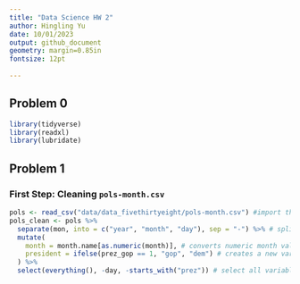 ```yaml
---
title: "Data Science HW 2"
author: Hingling Yu
date: 10/01/2023
output: github_document
geometry: margin=0.85in
fontsize: 12pt
  
---
```


## Problem 0

```r
library(tidyverse)
library(readxl)
library(lubridate)
```

## Problem 1

### First Step: Cleaning `pols-month.csv`

```r
pols <- read_csv("data/data_fivethirtyeight/pols-month.csv") #import the `pols-month.csv` file
pols_clean <- pols %>% 
  separate(mon, into = c("year", "month", "day"), sep = "-") %>% # split the mon column into three columns: year, month, day
  mutate(
    month = month.name[as.numeric(month)], # converts numeric month values to full month names
    president = ifelse(prez_gop == 1, "gop", "dem") # creates a new variable president, assign 'gop' if prez_gop = 1, otherwise assign 'dem'
  ) %>% 
  select(everything(), -day, -starts_with("prez")) # select all variables except 'day' and everything starts with 'prez'
```

